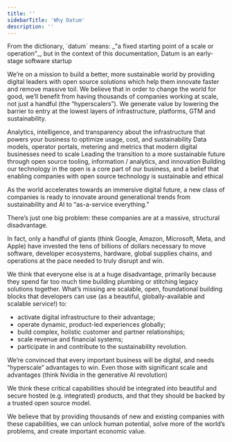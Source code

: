```yaml
---
title: ''
sidebarTitle: 'Why Datum'
description: ''
---
```

<Accordion title="What is Datum?">
  From the dictionary, `datum` means: _"a fixed starting point of a scale or operation"_, but in the context of this documentation, Datum is an early-stage software startup
</Accordion>

We’re on a mission to build a better, more sustainable world by providing digital leaders with open source solutions which help them innovate faster and remove massive toil. We believe that in order to change the world for good, we’ll benefit from having thousands of companies working at scale, not just a handful (the “hyperscalers”). We generate value by lowering the barrier to entry at the lowest layers of infrastructure, platforms, GTM and sustainability.

<CardGroup cols={2}>
  <Card
    title="Digital Infrastructure"
    icon="screwdriver-wrench"
    href="https://docs.datum.net/"
    href="/digitalinfra/overview"
  >
    Analytics, intelligence, and transparency about the infrastructure that powers your business to optimize usage, cost, and sustainability
  </Card>
  <Card
    title="Go to Market"
    icon="stars"
    href="/gotomarket/overview"
  >
    Data models, operator portals, metering and metrics that modern digital businesses need to scale 
  </Card>
    <Card
    title="Net Zero"
    icon="leaf"
    href="/netzero/overview"
  >
    Leading the transition to a more sustainable future through open source tooling, information / analytics, and innovation
  </Card>
  <Card
    title="Open Source"
    icon="code"
    href="/companyhandbook/whatwebelieve"
  >
    Building our technology in the open is a core part of our business, and a belief that enabling companies with open source technology is sustainable and ethical
  </Card>
</CardGroup>

As the world accelerates towards an immersive digital future, a new class of companies is ready to innovate around generational trends from sustainability and AI to “as-a-service everything.”

There’s just one big problem: these companies are at a massive, structural disadvantage.

In fact, only a handful of giants (think Google, Amazon, Microsoft, Meta, and Apple) have invested the tens of billions of dollars necessary to move software, developer ecosystems, hardware, global supplies chains, and operations at the pace needed to truly disrupt and win.

We think that everyone else is at a huge disadvantage, primarily because they spend far too much time building plumbing or stitching legacy solutions together. What’s missing are scalable, open, foundational building blocks that developers can use (as a beautiful, globally-available and scalable service!) to:

- activate digital infrastructure to their advantage;
- operate dynamic, product-led experiences globally;
- build complex, holistic customer and partner relationships;
- scale revenue and financial systems;
- participate in and contribute to the sustainability revolution.

We’re convinced that every important business will be digital, and needs “hyperscale” advantages to win. Even those with significant scale and advantages (think Nvidia in the generative AI revolution)

We think these critical capabilities should be integrated into beautiful and secure hosted (e.g. integrated) products, and that they should be backed by a trusted open source model.

We believe that by providing thousands of new and existing companies with these capabilities, we can unlock human potential, solve more of the world’s problems, and create important economic value.